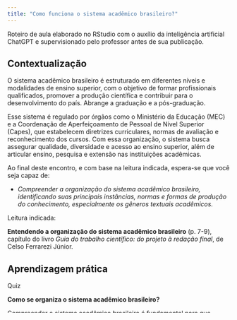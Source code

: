 ```yaml
---
title: "Como funciona o sistema acadêmico brasileiro?"
---
```


::: nota-secundaria
Roteiro de aula elaborado no RStudio com o auxílio da inteligência artificial ChatGPT e supervisionado pelo professor antes de sua publicação.
:::

## Contextualização

O sistema acadêmico brasileiro é estruturado em diferentes níveis e modalidades de ensino superior, com o objetivo de formar profissionais qualificados, promover a produção científica e contribuir para o desenvolvimento do país. Abrange a graduação e a pós-graduação.

Esse sistema é regulado por órgãos como o Ministério da Educação (MEC) e a Coordenação de Aperfeiçoamento de Pessoal de Nível Superior (Capes), que estabelecem diretrizes curriculares, normas de avaliação e reconhecimento dos cursos. Com essa organização, o sistema busca assegurar qualidade, diversidade e acesso ao ensino superior, além de articular ensino, pesquisa e extensão nas instituições acadêmicas.

Ao final deste encontro, e com base na leitura indicada, espera-se que você seja capaz de:

-   *Compreender a organização do sistema acadêmico brasileiro, identificando suas principais instâncias, normas e formas de produção do conhecimento, especialmente os gêneros textuais acadêmicos.*

::: leitura
Leitura indicada:

**Entendendo a organização do sistema acadêmico brasileiro** (p. 7-9), capítulo do livro *Guia do trabalho científico: do projeto à redação final*, de Celso Ferrarezi Júnior.
:::

## Aprendizagem prática

::: subtitulo-nao-numerado
Quiz
:::

::: destaque
**Como se organiza o sistema acadêmico brasileiro?**

Compreender o sistema acadêmico brasileiro é fundamental para que estudantes e pesquisadores possam se situar adequadamente no percurso formativo e profissional. Conhecer sua organização, os órgãos de fomento, os critérios de avaliação e os diferentes níveis de ensino e pesquisa permite planejar a trajetória acadêmica de modo mais consciente, aproveitando oportunidades de bolsas, projetos e programas de pós-graduação. Além disso, esse entendimento favorece a inserção crítica no meio universitário, contribuindo para escolhas responsáveis e para uma atuação mais qualificada dentro da comunidade científica.
:::

```{=html}
<div style="border: 1px solid #ccc; padding: 1em; background-color: #f9f9f9; border-radius: 5px; margin-bottom: 1em;">
  <strong>Orientações:</strong><br/>
  A seguir, há um quiz com perguntas únicas, cada uma com quatro alternativas. Você terá <strong>1 minuto</strong> para responder cada uma. O tempo será contado automaticamente e, ao final, você receberá um feedback imediato. Após responder à primeira pergunta, clique no botão <em>Próxima Pergunta</em> para avançar.<br/>
</div>

<button onclick="iniciarQuiz()">Iniciar Quiz</button>

<div id="quiz-container" style="display: none; margin-top: 20px;">

  <!-- PERGUNTA 1 -->
  <div class="pergunta" id="pergunta1">
    <p><strong>1. Qual grau acadêmico será conferido a você ao concluir a graduação no sistema de ensino superior brasileiro?</strong></p>
    <form>
      <input type="radio" name="q1" value="a"> A) Mestre<br>
      <input type="radio" name="q1" value="b"> B) Licenciado<br>
      <input type="radio" name="q1" value="c"> C) Bacharel<br>
      <input type="radio" name="q1" value="d"> D) Especialista<br><br>
      <button type="button" onclick="checkResposta(1, 'c')">Responder</button>
    </form>
    <p id="feedback1"></p>
    <p id="timer1" style="font-weight: bold;"></p>
    <button id="proxima1" style="display:none;" onclick="proximaPergunta(2)">Próxima Pergunta</button>
  </div>

  <!-- PERGUNTA 2 -->
  <div class="pergunta" id="pergunta2" style="display: none;">
    <p><strong>2. Qual a duração mínima de um curso de especialização no Brasil?</strong></p>
    <form>
      <input type="radio" name="q2" value="a"> A) 180 horas<br>
      <input type="radio" name="q2" value="b"> B) 360 horas<br>
      <input type="radio" name="q2" value="c"> C) 24 meses<br>
      <input type="radio" name="q2" value="d"> D) 48 meses<br><br>
      <button type="button" onclick="checkResposta(2, 'b')">Responder</button>
    </form>
    <p id="feedback2"></p>
    <p id="timer2" style="font-weight: bold;"></p>
    <button id="proxima2" style="display:none;" onclick="proximaPergunta(3)">Próxima Pergunta</button>
  </div>

  <!-- PERGUNTA 3 -->
  <div class="pergunta" id="pergunta3" style="display: none;">
    <p><strong>3. Qual dos seguintes requisitos é geralmente exigido para ingressar em um programa de mestrado no Brasil?</strong></p>
    <form>
      <input type="radio" name="q3" value="a"> A) Aprovação em prova de proficiência em três línguas estrangeiras.<br>
      <input type="radio" name="q3" value="b"> B) Apresentação de uma tese doutoral inédita.<br>
      <input type="radio" name="q3" value="c"> C) Apresentação de projeto de pesquisa.<br>
      <input type="radio" name="q3" value="d"> D) Já possuir o título de doutor.<br><br>
      <button type="button" onclick="checkResposta(3, 'c')">Responder</button>
    </form>
    <p id="feedback3"></p>
    <p id="timer3" style="font-weight: bold;"></p>
    <button id="proxima3" style="display:none;" onclick="proximaPergunta(4)">Próxima Pergunta</button>
  </div>

  <!-- PERGUNTA 4 -->
  <div class="pergunta" id="pergunta4" style="display: none;">
    <p><strong>4. No sistema brasileiro de ensino superior, o título de PhD é:</strong></p>
    <form>
      <input type="radio" name="q4" value="a"> A) Um grau acadêmico superior ao doutorado.<br>
      <input type="radio" name="q4" value="b"> B) O título correspondente ao grau de doutor no sistema norte-americano.<br>
      <input type="radio" name="q4" value="c"> C) Equivalente a um curso de pós-doutorado.<br>
      <input type="radio" name="q4" value="d"> D) Um tipo de curso de pós-graduação <em>lato sensu</em>.<br><br>
      <button type="button" onclick="checkResposta(4, 'b')">Responder</button>
    </form>
    <p id="feedback4"></p>
    <p id="timer4" style="font-weight: bold;"></p>
    <button id="proxima4" style="display:none;" onclick="proximaPergunta(5)">Próxima Pergunta</button>
  </div>

  <!-- PERGUNTA 5 -->
  <div class="pergunta" id="pergunta5" style="display: none;">
    <p><strong>5. Cursar uma pós-graduação <em>stricto sensu</em> em uma universidade estrangeira é sempre a melhor opção?</strong></p>
    <form>
      <input type="radio" name="q5" value="a"> A) Sim. As universidades estrangeiras possuem um nível de exigência maior do que as brasileiras.<br>
      <input type="radio" name="q5" value="b"> B) Sim, Diplomas estrangeiros são mais valorizados no mercado de trabalho brasileiro.<br>
      <input type="radio" name="q5" value="c"> C) Não. Muitas universidades brasileiras possuem programas de alta qualidade.<br>
      <input type="radio" name="q5" value="d"> D) Não. Somente universidades brasileiras têm diplomas reconhecidos no Brasil.<br><br>
      <button type="button" onclick="checkResposta(5, 'c')">Responder</button>
    </form>
    <p id="feedback5"></p>
    <p id="timer5" style="font-weight: bold;"></p>
    <button id="proxima5" style="display:none;" onclick="proximaPergunta(6)">Próxima Pergunta</button>
  </div>

  <!-- PERGUNTA 6 -->
  <div class="pergunta" id="pergunta6" style="display: none;">
    <p><strong>6. A defesa de dissertação é um requisito para a conclusão de qual nível de ensino superior no Brasil?</strong></p>
    <form>
      <input type="radio" name="q6" value="a"> A) Doutorado<br>
      <input type="radio" name="q6" value="b"> B) Especialização<br>
      <input type="radio" name="q6" value="c"> C) Mestrado<br>
      <input type="radio" name="q6" value="d"> D) Graduação<br><br>
      <button type="button" onclick="checkResposta(6, 'c')">Responder</button>
    </form>
    <p id="feedback6"></p>
    <p id="timer6" style="font-weight: bold;"></p>
    <button id="proxima6" style="display:none;" onclick="proximaPergunta(7)">Próxima Pergunta</button>
  </div>
  
  <!-- PERGUNTA 7 -->
<div class="pergunta" id="pergunta7" style="display: none;">
  <p><strong>7. Qual das alternativas abaixo define corretamente o termo <em>stricto sensu</em>?</strong></p>
  <form>
    <input type="radio" name="q7" value="a"> A) Cursos voltados à especialização técnica de curta duração.<br>
    <input type="radio" name="q7" value="b"> B) Cursos de pós-graduação que incluem mestrado e doutorado.<br>
    <input type="radio" name="q7" value="c"> C) Programas de graduação voltados à licenciatura.<br>
    <input type="radio" name="q7" value="d"> D) Atividades de extensão com reconhecimento acadêmico.<br><br>
    <button type="button" onclick="checkResposta(7, 'b')">Responder</button>
  </form>
  <p id="feedback7"></p>
  <p id="timer7" style="font-weight: bold;"></p>
  <button id="proxima7" style="display:none;" onclick="proximaPergunta(8)">Próxima Pergunta</button>
</div>

<!-- PERGUNTA 8 -->
<div class="pergunta" id="pergunta8" style="display: none;">
  <p><strong>8. Qual das opções abaixo representa um curso de pós-graduação <em>lato sensu</em>?</strong></p>
  <form>
    <input type="radio" name="q8" value="a"> A) Mestrado profissional<br>
    <input type="radio" name="q8" value="b"> B) Doutorado acadêmico<br>
    <input type="radio" name="q8" value="c"> C) Curso de especialização em ensino de ciências<br>
    <input type="radio" name="q8" value="d"> D) Pós-doutorado em ciências sociais<br><br>
    <button type="button" onclick="checkResposta(8, 'c')">Responder</button>
  </form>
  <p id="feedback8"></p>
  <p id="timer8" style="font-weight: bold;"></p>
  <button id="proxima8" style="display:none;" onclick="proximaPergunta(9)">Próxima Pergunta</button>
</div>

<!-- PERGUNTA 9 -->
<div class="pergunta" id="pergunta9" style="display: none;">
  <p><strong>9. Quais são os graus conferidos na graduação, de acordo com o sistema brasileiro?</strong></p>
  <form>
    <input type="radio" name="q9" value="a"> A) Técnico, licenciado e especialista<br>
    <input type="radio" name="q9" value="b"> B) Bacharel, licenciado e tecnólogo<br>
    <input type="radio" name="q9" value="c"> C) Licenciado, mestre e doutor<br>
    <input type="radio" name="q9" value="d"> D) Tecnólogo, mestre e bacharel<br><br>
    <button type="button" onclick="checkResposta(9, 'b')">Responder</button>
  </form>
  <p id="feedback9"></p>
  <p id="timer9" style="font-weight: bold;"></p>
  <button id="proxima9" style="display:none;" onclick="proximaPergunta(10)">Próxima Pergunta</button>
</div>

<!-- PERGUNTA 10 -->
<div class="pergunta" id="pergunta10" style="display: none;">
  <p><strong>10. Qual é a principal diferença entre mestrado acadêmico e mestrado profissional?</strong></p>
  <form>
    <input type="radio" name="q10" value="a"> A) O mestrado acadêmico é voltado para aplicação imediata de resultados, e o profissional para pesquisa teórica.<br>
    <input type="radio" name="q10" value="b"> B) O mestrado acadêmico exige estágio obrigatório, e o profissional não.<br>
    <input type="radio" name="q10" value="c"> C) O mestrado acadêmico foca na produção de conhecimento científico, e o profissional na aplicação prática do conhecimento.<br>
    <input type="radio" name="q10" value="d"> D) O mestrado profissional exige doutorado prévio, e o acadêmico não.<br><br>
    <button type="button" onclick="checkResposta(10, 'c')">Responder</button>
  </form>
  <p id="feedback10"></p>
  <p id="timer10" style="font-weight: bold;"></p>
  <button id="proxima10" style="display:none;" onclick="proximaPergunta(11)">Próxima Pergunta</button>
</div>

<!-- PERGUNTA 11 -->
<div class="pergunta" id="pergunta11" style="display: none;">
  <p><strong>11. Qual é o objetivo central de um curso de doutorado?</strong></p>
  <form>
    <input type="radio" name="q11" value="a"> A) Promover atualização profissional e técnica.<br>
    <input type="radio" name="q11" value="b"> B) Qualificar para o ensino básico.<br>
    <input type="radio" name="q11" value="c"> C) Formar pesquisadores autônomos e produzir conhecimento original.<br>
    <input type="radio" name="q11" value="d"> D) Capacitar para atividades de extensão universitária.<br><br>
    <button type="button" onclick="checkResposta(11, 'c')">Responder</button>
  </form>
  <p id="feedback11"></p>
  <p id="timer11" style="font-weight: bold;"></p>
  <button id="proxima11" style="display:none;" onclick="proximaPergunta(12)">Próxima Pergunta</button>
</div>

<!-- PERGUNTA 12 -->
<div class="pergunta" id="pergunta12" style="display: none;">
  <p><strong>12. Qual dos elementos abaixo <em>não</em> é parte do percurso tradicional do sistema acadêmico brasileiro?</strong></p>
  <form>
    <input type="radio" name="q12" value="a"> A) Ensino médio → Graduação → Mestrado → Doutorado<br>
    <input type="radio" name="q12" value="b"> B) Graduação → Pós-doutorado → Doutorado<br>
    <input type="radio" name="q12" value="c"> C) Graduação → Especialização → Mestrado<br>
    <input type="radio" name="q12" value="d"> D) Ensino médio → Curso técnico → Graduação<br><br>
    <button type="button" onclick="checkResposta(12, 'b')">Responder</button>
  </form>
  <p id="feedback12"></p>
  <p id="timer12" style="font-weight: bold;"></p>
  <!-- Última pergunta: pode mostrar resultado final aqui -->
  <button style="display:none;" id="proxima12" onclick="finalizarQuiz()">Finalizar Quiz</button>
</div>

</div>

<p id="resultadoFinal" style="font-weight: bold; color: darkgreen;"></p>

<div id="mensagem-final" style="display: none; text-align: center; margin-top: 30px;">
  <h3>🎉 Parabéns! Você concluiu o quiz!</h3>
  <p>Agora você conhece melhor a estrutura do sistema acadêmico brasileiro.</p>
</div>

<script>
  let tempo = 90;
  let timer;
  let acertos = 0;

  function iniciarQuiz() {
    document.getElementById("quiz-container").style.display = "block";
    document.querySelector("button[onclick='iniciarQuiz()']").style.display = "none";
    iniciarTimer("timer1", 1);
  }

  function iniciarTimer(timerId, num) {
    tempo = 90;
    clearInterval(timer);
    timer = setInterval(function () {
      document.getElementById(timerId).innerText = "⏳ Tempo restante: " + tempo + " segundos";
      tempo--;
      if (tempo < 0) {
        clearInterval(timer);
        document.getElementById("feedback" + num).innerText = "⏰ Tempo esgotado!";
        desativarOpcoes("q" + num);
        mostrarProximo(num);
      }
    }, 1000);
  }

  function desativarOpcoes(name) {
    const radios = document.getElementsByName(name);
    radios.forEach(r => r.disabled = true);
  }

  function checkResposta(num, correta) {
    clearInterval(timer);
    const selecionada = document.querySelector('input[name="q' + num + '"]:checked');
    const feedback = document.getElementById("feedback" + num);
    if (!selecionada) {
      feedback.innerText = "Por favor, selecione uma alternativa.";
      return;
    }
    desativarOpcoes("q" + num);
    if (selecionada.value === correta) {
      feedback.innerText = "✅ Correto!";
      acertos++;
    } else {
      feedback.innerText = "❌ Incorreto. A resposta correta era: " + correta.toUpperCase() + ")";
    }
    mostrarProximo(num);
  }

  function mostrarProximo(num) {
    const botaoProximo = document.getElementById("proxima" + num);
    if (botaoProximo) {
      botaoProximo.style.display = "inline";
    }

    // Exibe botão "Finalizar Quiz" na última pergunta
    if (num === 12) {
      const botaoFinal = document.getElementById("proxima12");
      if (botaoFinal) {
        botaoFinal.style.display = "inline";
      }
    }
  }

  function proximaPergunta(num) {
    document.querySelectorAll(".pergunta").forEach(p => p.style.display = "none");
    document.getElementById("pergunta" + num).style.display = "block";
    iniciarTimer("timer" + num, num);
  }

  function finalizarQuiz() {
    document.querySelectorAll(".pergunta").forEach(p => p.style.display = "none");
    const resultado = document.getElementById("resultadoFinal");
    resultado.innerText = "🎉 Quiz concluído! Você acertou " + acertos + " de 12 questões.";
    document.getElementById("mensagem-final").style.display = "block";
  }
</script>
```

<br/>

## Aprendizagem prática

::: subtitulo-nao-numerado
Análise
:::

::: destaque
**Como se estrutura um texto de apresentação de um currículo Lattes?**

O Currículo Lattes é a principal plataforma de registro da trajetória acadêmica e profissional no Brasil, sendo reconhecido nacionalmente por universidades, agências de fomento e instituições de pesquisa. Ele reúne, de forma padronizada, informações sobre formação, produção científica, atuação profissional e atividades de extensão, funcionando como uma verdadeira “vitrine” acadêmica. Ter o Lattes atualizado é essencial para participar de seleções de bolsas, estágios, programas de pós-graduação e editais de pesquisa, além de contribuir para a credibilidade e visibilidade do pesquisador dentro e fora da universidade.
:::

::: subsubtitulo-nao-numerado
Orientações
:::

1.  Acesse a página de docentes do CCEN/UFERSA:\
    👉 [Clique aqui](https://sigaa.ufersa.edu.br/sigaa/public/departamento/professores.jsf?id=927)

2.  Escolha **um docente** da lista e clique em **Currículo Lattes** (o link abrirá a página do Lattes).

3.  Na página do Lattes, localize o **texto de apresentação** do professor (geralmente aparece logo no início, após a foto e dados básicos).

4.  No seu caderno, **analise esse texto**, separando-o em frases (cada frase inicia com letra maiúscula e termina com ponto) e identificando em cada uma delas a **função principal** no texto, como nos exemplos:

-   Apresentar a formação acadêmica;\
-   Informar a atuação profissional;\
-   Destacar linha ou grupo de pesquisa;\
-   Evidenciar produções acadêmicas;\
-   Indicar orientações ou interesse de pesquisa;\
-   Informar prêmios, bolsas ou reconhecimentos;
-   Outras funções não listadas acima.

5.  Organize sua análise em uma tabela como no exemplo abaixo:

::: formulario
| Frase extraída do Lattes | Função identificada |
|----------------------------------------|--------------------------------|
| "Possui graduação em Química pela Universidade X (2002)." | Apresentar a formação acadêmica |
| "É professor adjunto da UFERSA desde 2010." | Informar a atuação profissional |
| "Coordena o Grupo de Pesquisa em Química Verde." | Destacar grupo/linha de pesquisa |
| "Atua na área de catálise heterogênea." | Apontar área de atuação científica |
:::

::: subsubtitulo-nao-numerado
Compartilhamento
:::

-   Quais funções aparecem com mais frequência nos textos analisados?

-   Que imagem de pesquisador o texto busca transmitir ao leitor?

-   Há diferenças entre os estilos de apresentação dos docentes?

<br/>

## Aprendizagem prática

::: subtitulo-nao-numerado
Produção de texto
:::

::: destaque
Agora é sua vez. Elabore o texto de apresentação do seu Currículo Lattes. Rascunhe-o no seu caderno e somente depois transcreva-o no [Painel de Respostas](portifolio.qmd). Selecione a tarefa: **Apresentação para o Lattes**.
:::

<br/>

::: proxima-aula
[Para a próxima aula:]{.proxima-aula-title}

-   **Leia** o texto **Conhecimento científico** (p. 23-28), capítulo do livro *Fundamentos de metodologia científica: teoria da ciência e iniciação à pesquisa*, de José Carlos Kochë. Disponível em Biblioteca Virtual.
:::
